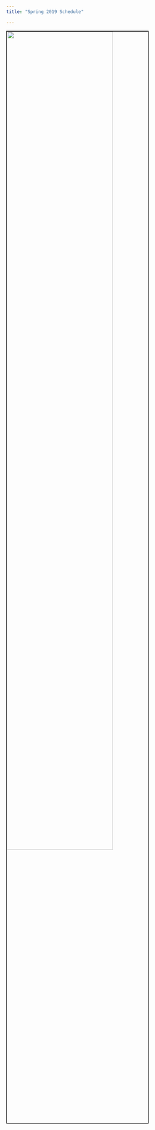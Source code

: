 ---
title: "Spring 2019 Schedule"

---

<img src= "images/R_schedule_9Jan19.jpg" style="width:75%; border:2px solid; margin-right: 20px" align= "left"> 

